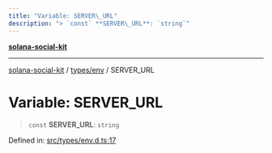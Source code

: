 ```yaml
---
title: "Variable: SERVER\_URL"
description: "> `const` **SERVER\_URL**: `string`"
---
```


[**solana-social-kit**](../../../README.mdx)

***

[solana-social-kit](../../../README.mdx) / [types/env](../README.mdx) / SERVER\_URL

# Variable: SERVER\_URL

> `const` **SERVER\_URL**: `string`

Defined in: [src/types/env.d.ts:17](https://github.com/SendArcade/solana-social-starter/blob/bd4b3556b8f469c27ebb06f4df65b3a36b43ba3b/src/types/env.d.ts#L17)
